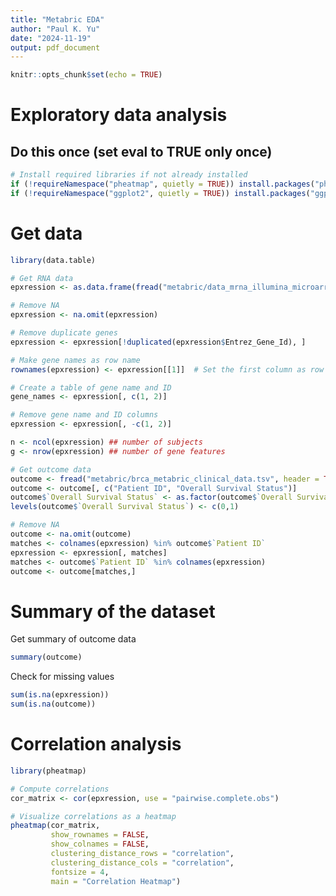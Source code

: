 ```yaml
---
title: "Metabric EDA"
author: "Paul K. Yu"
date: "2024-11-19"
output: pdf_document
---
```


```r
knitr::opts_chunk$set(echo = TRUE)
```

# Exploratory data analysis

## Do this once (set eval to TRUE only once)

```r
# Install required libraries if not already installed
if (!requireNamespace("pheatmap", quietly = TRUE)) install.packages("pheatmap")
if (!requireNamespace("ggplot2", quietly = TRUE)) install.packages("ggplot2")
```

# Get data

```r
library(data.table)

# Get RNA data
epxression <- as.data.frame(fread("metabric/data_mrna_illumina_microarray.txt", header = TRUE, sep = "\t"))

# Remove NA
epxression <- na.omit(epxression)

# Remove duplicate genes
epxression <- epxression[!duplicated(epxression$Entrez_Gene_Id), ]

# Make gene names as row name
rownames(epxression) <- epxression[[1]]  # Set the first column as row names

# Create a table of gene name and ID
gene_names <- epxression[, c(1, 2)]

# Remove gene name and ID columns
epxression <- epxression[, -c(1, 2)] 

n <- ncol(epxression) ## number of subjects
g <- nrow(epxression) ## number of gene features

# Get outcome data
outcome <- fread("metabric/brca_metabric_clinical_data.tsv", header = TRUE, sep = "\t")
outcome <- outcome[, c("Patient ID", "Overall Survival Status")]
outcome$`Overall Survival Status` <- as.factor(outcome$`Overall Survival Status`)
levels(outcome$`Overall Survival Status`) <- c(0,1)

# Remove NA
outcome <- na.omit(outcome)
matches <- colnames(epxression) %in% outcome$`Patient ID`
epxression <- epxression[, matches]
matches <- outcome$`Patient ID` %in% colnames(epxression)
outcome <- outcome[matches,]

```

# Summary of the dataset

Get summary of outcome data

```r
summary(outcome)
```

Check for missing values

```r
sum(is.na(epxression))
sum(is.na(outcome))
```

# Correlation analysis

```r
library(pheatmap)

# Compute correlations
cor_matrix <- cor(epxression, use = "pairwise.complete.obs")

# Visualize correlations as a heatmap
pheatmap(cor_matrix,
         show_rownames = FALSE,
         show_colnames = FALSE,
         clustering_distance_rows = "correlation", 
         clustering_distance_cols = "correlation",
         fontsize = 4,
         main = "Correlation Heatmap")

```
